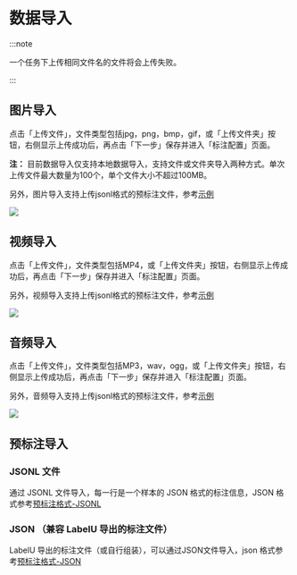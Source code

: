 # 数据导入

:::note

一个任务下上传相同文件名的文件将会上传失败。

:::

## 图片导入

点击「上传文件」，文件类型包括jpg，png，bmp，gif，或「上传文件夹」按钮，右侧显示上传成功后，再点击「下一步」保存并进入「标注配置」页面。

**注：** 目前数据导入仅支持本地数据导入，支持文件或文件夹导入两种方式。单次上传文件最大数量为100个，单个文件大小不超过100MB。

另外，图片导入支持上传jsonl格式的预标注文件，参考[示例](/schema/pre-annotation/json)

![](/image-import.png)

## 视频导入

点击「上传文件」，文件类型包括MP4，或「上传文件夹」按钮，右侧显示上传成功后，再点击「下一步」保存并进入「标注配置」页面。

另外，视频导入支持上传jsonl格式的预标注文件，参考[示例](/schema/pre-annotation/json)

![](/video-import.png)

## 音频导入

点击「上传文件」，文件类型包括MP3，wav，ogg，或「上传文件夹」按钮，右侧显示上传成功后，再点击「下一步」保存并进入「标注配置」页面。

另外，音频导入支持上传jsonl格式的预标注文件，参考[示例](/schema/pre-annotation/json)

![](/audio-import.png)

## 预标注导入

### JSONL 文件

通过 JSONL 文件导入，每一行是一个样本的 JSON 格式的标注信息，JSON 格式参考[预标注格式-JSONL](/schema/pre-annotation/jsonl/image)

### JSON （兼容 LabelU 导出的标注文件）

LabelU 导出的标注文件（或自行组装），可以通过JSON文件导入，json 格式参考[预标注格式-JSON](/schema/pre-annotation/json)